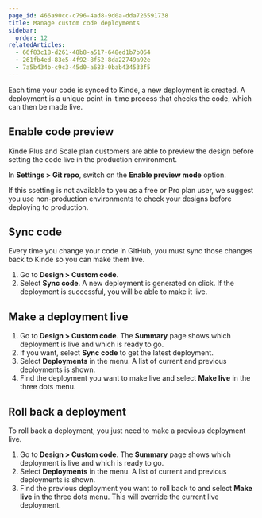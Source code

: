 ```yaml
---
page_id: 466a90cc-c796-4ad8-9d0a-dda726591738
title: Manage custom code deployments
sidebar:
  order: 12
relatedArticles:
  - 66f83c18-d261-48b8-a517-648ed1b7b064
  - 261fb4ed-83e5-4f92-8f52-8da22749a92e
  - 7a5b434b-c9c3-45d0-a683-0bab434533f5
---
```


Each time your code is synced to Kinde, a new deployment is created. A deployment is a unique point-in-time process that checks the code, which can then be made live. 

## Enable code preview

Kinde Plus and Scale plan customers are able to preview the design before setting the code live in the production environment.  

In **Settings > Git repo**, switch on the **Enable preview mode** option.

If this ssetting is not available to you as a free or Pro plan user, we suggest you use non-production environments to check your designs before deploying to production.

## Sync code

Every time you change your code in GitHub, you must sync those changes back to Kinde so you can make them live.

1. Go to **Design > Custom code**.
2. Select **Sync code**. A new deployment is generated on click. If the deployment is successful, you will be able to make it live.

## Make a deployment live

1. Go to **Design > Custom code**. The **Summary** page shows which deployment is live and which is ready to go.
2. If you want, select **Sync code** to get the latest deployment.
3. Select **Deployments** in the menu. A list of current and previous deployments is shown. 
4. Find the deployment you want to make live and select **Make live** in the three dots menu.

## Roll back a deployment

To roll back a deployment, you just need to make a previous deployment live. 

1. Go to **Design > Custom code**. The **Summary** page shows which deployment is live and which is ready to go.
2. Select **Deployments** in the menu. A list of current and previous deployments is shown. 
3. Find the previous deployment you want to roll back to and select **Make live** in the three dots menu. This will override the current live deployment.
